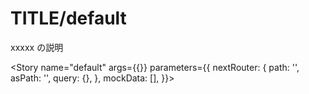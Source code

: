 
<Meta title="TITLE/default" component={XXXXX} decorators={[withMock]} />

# TITLE/default

xxxxx の説明

<Story
  name="default"
  args={{}}
  parameters={{
    nextRouter: {
      path: '',
      asPath: '',
      query: {},
    },
    mockData: [],
  }}></Story>

<Source>
  <XXXXX />
</Source>

<Props story="default" />

